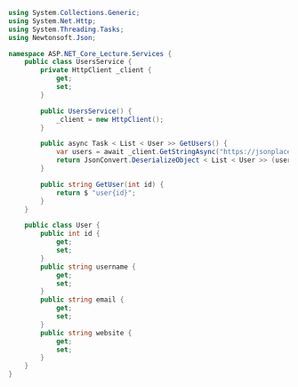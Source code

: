 ```csharp
using System.Collections.Generic;
using System.Net.Http;
using System.Threading.Tasks;
using Newtonsoft.Json;

namespace ASP.NET_Core_Lecture.Services {
	public class UsersService {
		private HttpClient _client {
			get;
			set;
		}

		public UsersService() {
			_client = new HttpClient();
		}

		public async Task < List < User >> GetUsers() {
			var users = await _client.GetStringAsync("https://jsonplaceholder.typicode.com/users");
			return JsonConvert.DeserializeObject < List < User >> (users);
		}

		public string GetUser(int id) {
			return $ "user{id}";
		}
	}

	public class User {
		public int id {
			get;
			set;
		}
		public string username {
			get;
			set;
		}
		public string email {
			get;
			set;
		}
		public string website {
			get;
			set;
		}
	}
}
```